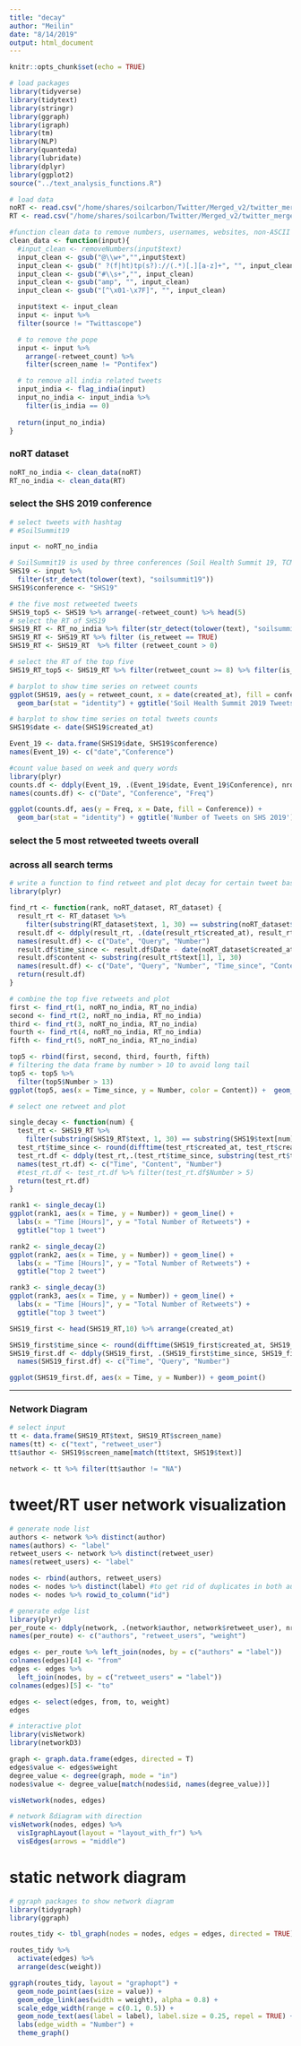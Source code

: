 ```yaml
---
title: "decay"
author: "Meilin"
date: "8/14/2019"
output: html_document
---
```


```r
knitr::opts_chunk$set(echo = TRUE)
```

```r
# load packages
library(tidyverse)
library(tidytext)
library(stringr)
library(ggraph)
library(igraph)
library(tm)
library(NLP)
library(quanteda)
library(lubridate)
library(dplyr)
library(ggplot2)
source("../text_analysis_functions.R")

# load data
noRT <- read.csv("/home/shares/soilcarbon/Twitter/Merged_v2/twitter_merged_noRT_v2.csv", stringsAsFactors = FALSE)
RT <- read.csv("/home/shares/soilcarbon/Twitter/Merged_v2/twitter_merged_v2.csv",stringsAsFactors = FALSE)
```


```r
#function clean data to remove numbers, usernames, websites, non-ASCII characters and outlier
clean_data <- function(input){
  #input_clean <- removeNumbers(input$text)
  input_clean <- gsub("@\\w+","",input$text)
  input_clean <- gsub(" ?(f|ht)tp(s?)://(.*)[.][a-z]+", "", input_clean)
  input_clean <- gsub("#\\s+","", input_clean)
  input_clean <- gsub("amp", "", input_clean)
  input_clean <- gsub("[^\x01-\x7F]", "", input_clean)

  input$text <- input_clean
  input <- input %>% 
  filter(source != "Twittascope") 

  # to remove the pope
  input <- input %>%
    arrange(-retweet_count) %>%
    filter(screen_name != "Pontifex")

  # to remove all india related tweets
  input_india <- flag_india(input)
  input_no_india <- input_india %>% 
    filter(is_india == 0) 
  
  return(input_no_india)
}
```

### noRT dataset
```r
noRT_no_india <- clean_data(noRT)
RT_no_india <- clean_data(RT)
```

### select the SHS 2019 conference
```r
# select tweets with hashtag
# #SoilSummit19

input <- noRT_no_india

# SoilSummit19 is used by three conferences (Soil Health Summit 19, TCM Soil Summit, Red River Soil Health Summit)
SHS19 <- input %>% 
  filter(str_detect(tolower(text), "soilsummit19"))
SHS19$conference <- "SHS19"

# the five most retweeted tweets
SHS19_top5 <- SHS19 %>% arrange(-retweet_count) %>% head(5)
# select the RT of SHS19
SHS19_RT <- RT_no_india %>% filter(str_detect(tolower(text), "soilsummit19"))
SHS19_RT <- SHS19_RT %>% filter (is_retweet == TRUE)
SHS19_RT <- SHS19_RT  %>% filter (retweet_count > 0)

# select the RT of the top five
SHS19_RT_top5 <- SHS19_RT %>% filter(retweet_count >= 8) %>% filter(is_retweet == T)

```

```r
# barplot to show time series on retweet counts
ggplot(SHS19, aes(y = retweet_count, x = date(created_at), fill = conference)) + 
  geom_bar(stat = "identity") + ggtitle('Soil Health Summit 2019 Tweets')
```

```r
# barplot to show time series on total tweets counts
SHS19$date <- date(SHS19$created_at)

Event_19 <- data.frame(SHS19$date, SHS19$conference)
names(Event_19) <- c("date","Conference")

#count value based on week and query words
library(plyr)
counts.df <- ddply(Event_19, .(Event_19$date, Event_19$Conference), nrow)
names(counts.df) <- c("Date", "Conference", "Freq")

ggplot(counts.df, aes(y = Freq, x = Date, fill = Conference)) + 
  geom_bar(stat = "identity") + ggtitle('Number of Tweets on SHS 2019')
```

### select the 5 most retweeted tweets overall
### across all search terms

```r
# write a function to find retweet and plot decay for certain tweet based on retweet count rank
library(plyr)

find_rt <- function(rank, noRT_dataset, RT_dataset) {
  result_rt <- RT_dataset %>% 
    filter(substring(RT_dataset$text, 1, 30) == substring(noRT_dataset$text[rank], 1, 30))
  result.df <- ddply(result_rt, .(date(result_rt$created_at), result_rt$query), nrow)
  names(result.df) <- c("Date", "Query", "Number")
  result.df$time_since <- result.df$Date - date(noRT_dataset$created_at[rank])
  result.df$content <- substring(result_rt$text[1], 1, 30)
  names(result.df) <- c("Date", "Query", "Number", "Time_since", "Content")
  return(result.df)
}
```

```r
# combine the top five retweets and plot
first <- find_rt(1, noRT_no_india, RT_no_india)
second <- find_rt(2, noRT_no_india, RT_no_india)
third <- find_rt(3, noRT_no_india, RT_no_india)
fourth <- find_rt(4, noRT_no_india, RT_no_india)
fifth <- find_rt(5, noRT_no_india, RT_no_india)

top5 <- rbind(first, second, third, fourth, fifth)
# filtering the data frame by number > 10 to avoid long tail
top5 <- top5 %>% 
  filter(top5$Number > 13)
ggplot(top5, aes(x = Time_since, y = Number, color = Content)) +  geom_line()
```

```r
# select one retweet and plot

single_decay <- function(num) {
  test_rt <- SHS19_RT %>% 
    filter(substring(SHS19_RT$text, 1, 30) == substring(SHS19$text[num], 1, 30)) %>% arrange(created_at)
  test_rt$time_since <- round(difftime(test_rt$created_at, test_rt$created_at[1], units = "hours"),0)
  test_rt.df <- ddply(test_rt,.(test_rt$time_since, substring(test_rt$text, 1, 30)), nrow)
  names(test_rt.df) <- c("Time", "Content", "Number")
  #test_rt.df <- test_rt.df %>% filter(test_rt.df$Number > 5)
  return(test_rt.df)
}

```

```r
rank1 <- single_decay(1)
ggplot(rank1, aes(x = Time, y = Number)) + geom_line() + 
  labs(x = "Time [Hours]", y = "Total Number of Retweets") +
  ggtitle("top 1 tweet")

rank2 <- single_decay(2)
ggplot(rank2, aes(x = Time, y = Number)) + geom_line() + 
  labs(x = "Time [Hours]", y = "Total Number of Retweets") +
  ggtitle("top 2 tweet")

rank3 <- single_decay(3)
ggplot(rank3, aes(x = Time, y = Number)) + geom_line() + 
  labs(x = "Time [Hours]", y = "Total Number of Retweets") +
  ggtitle("top 3 tweet")

```


```r
SHS19_first <- head(SHS19_RT,10) %>% arrange(created_at)

SHS19_first$time_since <- round(difftime(SHS19_first$created_at, SHS19_first$created_at[1], units = "hours"),0)
SHS19_first.df <- ddply(SHS19_first, .(SHS19_first$time_since, SHS19_first$query), nrow)
  names(SHS19_first.df) <- c("Time", "Query", "Number")

ggplot(SHS19_first.df, aes(x = Time, y = Number)) + geom_point()
```

-------------------------------------------------------
### Network Diagram
```r
# select input
tt <- data.frame(SHS19_RT$text, SHS19_RT$screen_name)
names(tt) <- c("text", "retweet_user")
tt$author <- SHS19$screen_name[match(tt$text, SHS19$text)]

network <- tt %>% filter(tt$author != "NA")
```

# tweet/RT user network visualization
```r
# generate node list
authors <- network %>% distinct(author) 
names(authors) <- "label"
retweet_users <- network %>% distinct(retweet_user) 
names(retweet_users) <- "label"

nodes <- rbind(authors, retweet_users)
nodes <- nodes %>% distinct(label) #to get rid of duplicates in both authors and retweet user
nodes <- nodes %>% rowid_to_column("id")

# generate edge list
library(plyr)
per_route <- ddply(network, .(network$author, network$retweet_user), nrow)
names(per_route) <- c("authors", "retweet_users", "weight")

edges <- per_route %>% left_join(nodes, by = c("authors" = "label"))
colnames(edges)[4] <- "from"
edges <- edges %>% 
  left_join(nodes, by = c("retweet_users" = "label"))
colnames(edges)[5] <- "to"

edges <- select(edges, from, to, weight)
edges
```
```r
# interactive plot
library(visNetwork)
library(networkD3)

graph <- graph.data.frame(edges, directed = T)
edges$value <- edges$weight
degree_value <- degree(graph, mode = "in")
nodes$value <- degree_value[match(nodes$id, names(degree_value))]

visNetwork(nodes, edges)
```

```r
# network ßdiagram with direction
visNetwork(nodes, edges) %>% 
  visIgraphLayout(layout = "layout_with_fr") %>% 
  visEdges(arrows = "middle")
```

# static network diagram
```r
# ggraph packages to show network diagram
library(tidygraph)
library(ggraph)

routes_tidy <- tbl_graph(nodes = nodes, edges = edges, directed = TRUE)

routes_tidy %>% 
  activate(edges) %>% 
  arrange(desc(weight))

ggraph(routes_tidy, layout = "graphopt") + 
  geom_node_point(aes(size = value)) +
  geom_edge_link(aes(width = weight), alpha = 0.8) + 
  scale_edge_width(range = c(0.1, 0.5)) +
  geom_node_text(aes(label = label), label.size = 0.25, repel = TRUE) +
  labs(edge_width = "Number") +
  theme_graph()

```



